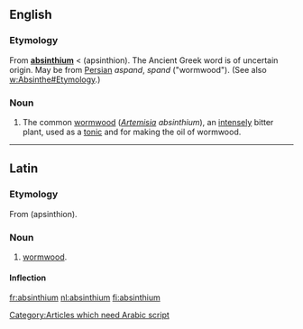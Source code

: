 ==English==

===Etymology===
From {{L.}} '''[[#Latin|absinthium]]''' < {{AGr.}} '''{{polytonic|[[ἀψίνθιον]]}}''' (apsinthion).  The Ancient Greek word is of uncertain origin. May be from [[w:Persian language|Persian]] ''aspand'', ''spand'' ("wormwood"). (See also [[w:Absinthe#Etymology]].)
[[Category:Articles which need Arabic script]]
===Noun===
{{en-noun|-}}

# {{botany}} The common [[wormwood]] (''[[Artemisia]] absinthium''), an [[intensely]] bitter plant, used as a [[tonic]] and for making the oil of wormwood.

----

==Latin==

===Etymology===
From {{AGr.|la}} '''{{polytonic|[[ἀψίνθιον]]}}''' (apsinthion).

===Noun===
{{la-noun|absinthium|absinthii|absinthiī|n|second}}

#[[wormwood]].

====Inflection====
{{la-decl-2nd-N|absinthi}}

[[fr:absinthium]]
[[nl:absinthium]]
[[fi:absinthium]]